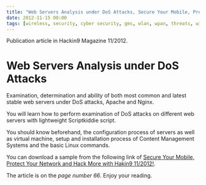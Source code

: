 ```yaml
---
title: "Web Servers Analysis under DoS Attacks, Secure Your Mobile, Protect Your Network and Hack More with Hakin9 11/2012!"
date: 2012-11-15 00:00
tags: [wireless, security, cyber security, gms, wlan, wpan, threats, wifi]
---
```




Publication article in Hackin9 Magazine 11/2012.



Web Servers Analysis under DoS Attacks
======================================


Examination, determination and ability of both most common and latest
stable web servers under DoS attacks, Apache and Nginx.



You will learn how to perform examination of DoS attacks on different
web servers with lightweight Scriptkiddie script.

You should know beforehand, the configuration process of servers as well
as virtual machine, setup and installation process of Content Management
Systems and the basic Linux commands.



You can download a sample from the following link of [Secure Your
Mobile, Protect Your Network and Hack More with Hakin9
11/2012!](https://hakin9.org/secure-your-mobile-protect-your-network-and-hack-more-with-hakin9-112012/).



The article is on the *page number 66*. Enjoy your reading.



